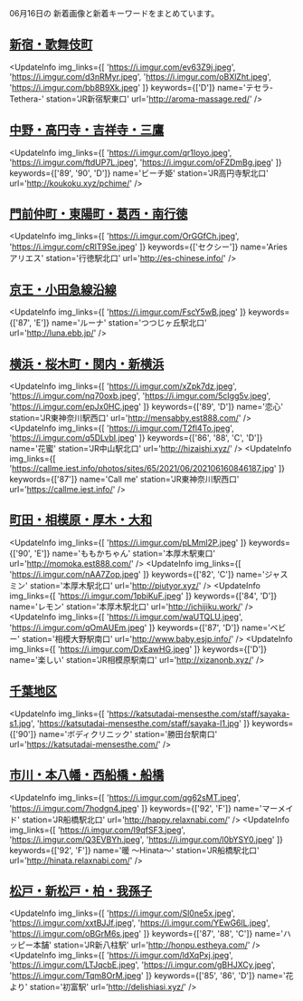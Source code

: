 

06月16日の
新着画像と新着キーワードをまとめています。

<DmmAffiliateIns />

## [新宿・歌舞伎町](/busty/0010)
<UpdateInfo
    img_links={[
    'https://i.imgur.com/ev63Z9j.jpeg',
    'https://i.imgur.com/d3nRMyr.jpeg',
    'https://i.imgur.com/oBXlZht.jpeg',
    'https://i.imgur.com/bb8B9Xk.jpeg'
    ]}
    keywords={['D']}
    name='テセラ-Tethera-'
    station='JR新宿駅東口'
    url='http://aroma-massage.red/'
/>
<DmmAffiliateIns />

## [中野・高円寺・吉祥寺・三鷹](/busty/0180)
<UpdateInfo
    img_links={[
    'https://i.imgur.com/qr1Ioyo.jpeg',
    'https://i.imgur.com/ftdUP7L.jpeg',
    'https://i.imgur.com/oFZDmBg.jpeg'
    ]}
    keywords={['89', '90', 'D']}
    name='ビーチ姫'
    station='JR高円寺駅北口'
    url='http://koukoku.xyz/pchime/'
/>
<DmmAffiliateIns />

## [門前仲町・東陽町・葛西・南行徳](/busty/0240)
<UpdateInfo
    img_links={[
    'https://i.imgur.com/OrGGfCh.jpeg',
    'https://i.imgur.com/cRlT9Se.jpeg'
    ]}
    keywords={['セクシー']}
    name='Aries アリエス'
    station='行徳駅北口'
    url='http://es-chinese.info/'
/>
<DmmAffiliateIns />

## [京王・小田急線沿線](/busty/0260)
<UpdateInfo
    img_links={[
    'https://i.imgur.com/FscY5wB.jpeg'
    ]}
    keywords={['87', 'E']}
    name='ルーナ'
    station='つつじヶ丘駅北口'
    url='http://luna.ebb.jp/'
/>
<DmmAffiliateIns />

## [横浜・桜木町・関内・新横浜](/busty/0310)
<UpdateInfo
    img_links={[
    'https://i.imgur.com/xZpk7dz.jpeg',
    'https://i.imgur.com/nq70oxb.jpeg',
    'https://i.imgur.com/5cIgg5v.jpeg',
    'https://i.imgur.com/epJx0HC.jpeg'
    ]}
    keywords={['89', 'D']}
    name='恋心'
    station='JR東神奈川駅西口'
    url='http://mensabby.est888.com/'
/>
<UpdateInfo
    img_links={[
    'https://i.imgur.com/T2fl4To.jpeg',
    'https://i.imgur.com/q5DLvbI.jpeg'
    ]}
    keywords={['86', '88', 'C', 'D']}
    name='花蜜'
    station='JR中山駅北口'
    url='http://hizaishi.xyz/'
/>
<UpdateInfo
    img_links={[
    'https://callme.iest.info/photos/sites/65/2021/06/202106160846187.jpg'
    ]}
    keywords={['87']}
    name='Call me'
    station='JR東神奈川駅西口'
    url='https://callme.iest.info/'
/>
<DmmAffiliateIns />

## [町田・相模原・厚木・大和](/busty/0330)
<UpdateInfo
    img_links={[
    'https://i.imgur.com/pLMml2P.jpeg'
    ]}
    keywords={['90', 'E']}
    name='ももかちゃん'
    station='本厚木駅東口'
    url='http://momoka.est888.com/'
/>
<UpdateInfo
    img_links={[
    'https://i.imgur.com/nAA7Zop.jpeg'
    ]}
    keywords={['82', 'C']}
    name='ジャスミン'
    station='本厚木駅北口'
    url='http://piutyor.xyz/'
/>
<UpdateInfo
    img_links={[
    'https://i.imgur.com/1pbiKuF.jpeg'
    ]}
    keywords={['84', 'D']}
    name='レモン'
    station='本厚木駅北口'
    url='http://ichijiku.work/'
/>
<UpdateInfo
    img_links={[
    'https://i.imgur.com/waUTQLU.jpeg',
    'https://i.imgur.com/qOmAUEm.jpeg'
    ]}
    keywords={['87', 'D']}
    name='ベビー'
    station='相模大野駅南口'
    url='http://www.baby.esjp.info/'
/>
<UpdateInfo
    img_links={[
    'https://i.imgur.com/DxEawHG.jpeg'
    ]}
    keywords={['D']}
    name='楽しい'
    station='JR相模原駅南口'
    url='http://xizanonb.xyz/'
/>
<DmmAffiliateIns />

## [千葉地区](/busty/0500)
<UpdateInfo
    img_links={[
    'https://katsutadai-mensesthe.com/staff/sayaka-s1.jpg',
    'https://katsutadai-mensesthe.com/staff/sayaka-l1.jpg'
    ]}
    keywords={['90']}
    name='ボディクリニック'
    station='勝田台駅南口'
    url='https://katsutadai-mensesthe.com/'
/>
<DmmAffiliateIns />

## [市川・本八幡・西船橋・船橋](/busty/0510)
<UpdateInfo
    img_links={[
    'https://i.imgur.com/qg62sMT.jpeg',
    'https://i.imgur.com/7hodgn4.jpeg'
    ]}
    keywords={['92', 'F']}
    name='マーメイド'
    station='JR船橋駅北口'
    url='http://happy.relaxnabi.com/'
/>
<UpdateInfo
    img_links={[
    'https://i.imgur.com/I9qfSF3.jpeg',
    'https://i.imgur.com/Q3EVBYh.jpeg',
    'https://i.imgur.com/l0bYSY0.jpeg'
    ]}
    keywords={['92', 'F']}
    name='暖 ～Hinata～'
    station='JR船橋駅北口'
    url='http://hinata.relaxnabi.com/'
/>
<DmmAffiliateIns />

## [松戸・新松戸・柏・我孫子](/busty/0520)
<UpdateInfo
    img_links={[
    'https://i.imgur.com/Sl0ne5x.jpeg',
    'https://i.imgur.com/xxtBJJf.jpeg',
    'https://i.imgur.com/YEwG6lL.jpeg',
    'https://i.imgur.com/oBGrM6s.jpeg'
    ]}
    keywords={['87', '88', 'C']}
    name='ハッピー本舗'
    station='JR新八柱駅'
    url='http://honpu.estheya.com/'
/>
<UpdateInfo
    img_links={[
    'https://i.imgur.com/ldXqPxj.jpeg',
    'https://i.imgur.com/LTJqcbE.jpeg',
    'https://i.imgur.com/gBHJXCy.jpeg',
    'https://i.imgur.com/Tqm8OrM.jpeg'
    ]}
    keywords={['85', '86', 'D']}
    name='花より'
    station='初富駅'
    url='http://delishiasi.xyz/'
/>
<DmmAffiliateIns />

<DmmAffiliateScript />
